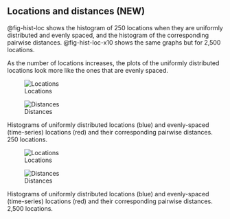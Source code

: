 ## Locations and distances (NEW)


@fig-hist-loc shows the histogram of 250 locations when they are uniformly distributed and evenly spaced, and the histogram of the corresponding pairwise distances. @fig-hist-loc-x10 shows the same graphs but for 2,500 locations.

As the number of locations increases, the plots of the uniformly distributed locations look more like the ones that are evenly spaced.


::: {#fig-hist-loc layout-nrow=2}

![Locations]("../Simulations/Products/hist_loc.png"){#fig-loc}

![Distances]("../Simulations/Products/hist_dist.png"){#fig-dist}

Histograms of uniformly distributed locations (blue) and evenly-spaced (time-series) locations (red) and their corresponding pairwise distances. 250 locations.
:::

::: {#fig-hist-loc-x10 layout-nrow=2}

![Locations]("../Simulations/Products/hist_loc_2500.png"){#fig-loc-x10}

![Distances]("../Simulations/Products/hist_dist_2500.png"){#fig-dist-x10}

Histograms of uniformly distributed locations (blue) and evenly-spaced (time-series) locations (red) and their corresponding pairwise distances. 2,500 locations.
:::